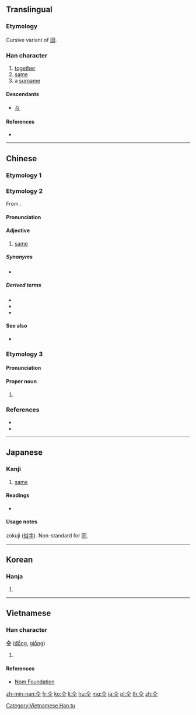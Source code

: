 {{also|同|㒰}}
==Translingual==

===Etymology===
Cursive variant of [[同]].

===Han character===
{{Han char|rn=9|rad=人|as=03|sn=5|four=80101|canj=OM,XOM|ids=⿱人工}}

# [[together]]
# [[same]]
# a [[surname]]

====Descendants====
* [[々]]

====References====
* {{Han ref|kx=0093.030|dkj=00378|dj=0196.070|hdz=10111.020|uh=4EDD|ud=20189|bh=C969|bd=51561}}

----

==Chinese==

===Etymology 1===
{{zh-see|同|v}}

===Etymology 2===
{{zh-forms|alt=同,共}}

From {{m|zh|共}}.

====Pronunciation====
{{zh-pron
|mn=kāng/kâng
|cat=a
}}

====Adjective====
{{zh-adj}}

# {{lb|zh|Min Nan}} [[same]]

=====Synonyms=====
* {{zh-l|𫝛|siāng}}

=====Derived terms=====
* {{zh-l|仝款}}
* {{zh-l|無仝}}
* {{zh-l|相仝}}

====See also====
* {{q|Mandarin}} {{zh-l|同|tóng}}

===Etymology 3===

====Pronunciation====
{{zh-pron
|m=Tóng
|c=tung4
|mc=1
|oc=2
|cat=pn
}}

====Proper noun====
{{zh-proper noun}}

# {{surname|lang=zh}}

===References===
* {{thcwd|1315}}
* {{thcwda|367}}

----

==Japanese==
{{ja-see-also|同}}

===Kanji===
{{ja-kanji|grade=uc|rs=人03}}

# [[same]]

====Readings====
* {{ja-readings|on=[[どう]] (dō)|kun=[[おなじ]] (onaji)}}

====Usage notes====
zokuji ([[俗字]]). Non-standard for [[同]].

----

==Korean==

===Hanja===
{{ko-hanja|hangeul=동|rv=dong|mr=tong}}

# {{defn|lang=ko|sort=人03}}

----

==Vietnamese==

===Han character===
'''仝''' ([[đồng]], [[giồng]])

# {{defn|lang=vi}}

====References====
* [http://nomfoundation.org/common/nom_details.php?codepoint=4edd Nom Foundation]

[[Category:Vietnamese Han tu]]

[[zh-min-nan:仝]]
[[fr:仝]]
[[ko:仝]]
[[li:仝]]
[[hu:仝]]
[[mg:仝]]
[[ja:仝]]
[[pl:仝]]
[[th:仝]]
[[zh:仝]]